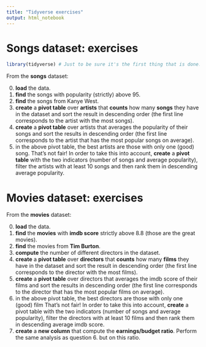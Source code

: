 ```yaml
---
title: "Tidyverse exercises"
output: html_notebook
---
```


# Songs dataset: exercises

```r
library(tidyverse) # Just to be sure it's the first thing that is done...
```


From the **songs** dataset:

0. **load** the data.
1. **find** the songs with popularity (strictly) above 95.  
2. **find** the songs from Kanye West.    
3. **create** a **pivot table** over **artists** that **counts** how many **songs** they have in the dataset and sort the result in descending order (the first line corresponds to the artist with the most songs).  
4. **create** a **pivot table** over artists that averages the popularity of their songs and sort the results in descending order (the first line corresponds to the artist that has the most popular songs on average).    
5. in the above pivot table, the best artists are those with only one (good) song. That's not fair! In order to take this into account, **create** a **pivot table** with the two indicators (number of songs and average popularity), filter the artists with at least 10 songs and then rank them in descending average popularity.


# Movies dataset: exercises

From the **movies** dataset:

0. **load** the data.
1. **find** the **movies** with **imdb score** strictly above 8.8 (those are the great movies).   
2. **find** the movies from **Tim Burton**.  
3. **compute** the number of different directors in the dataset.  
4. **create** a **pivot table** over **directors** that **counts** how many **films** they have in the dataset and sort the result in descending order (the first line corresponds to the director with the most films).  
5. **create** a **pivot table** over directors that averages the imdb score of their films and sort the results in descending order (the first line corresponds to the director that has the most popular films on average).  
6. in the above pivot table, the best directors are those with only one (good) film That's not fair! In order to take this into account, **create** a pivot table with the two indicators (number of songs and average popularity), filter the directors with at least 10 films and then rank them in descending average imdb score.  
7. **create** a **new column** that compute the **earnings/budget ratio**. Perform the same analysis as question 6. but on this ratio.

